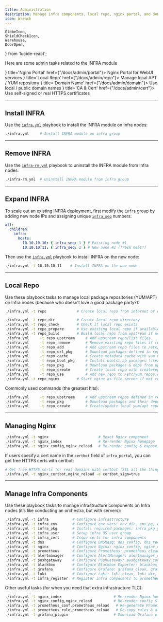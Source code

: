 ```yaml
---
title: Administration
description: Manage infra components, local repo, nginx portal, and domain names
icon: Wrench
---
```


    GlobeIcon,
    ShieldCheckIcon,
    Warehouse,
    DoorOpen,
} from 'lucide-react';

Here are some admin tasks related to the INFRA module

<Cards>
    <Card icon={<DoorOpen className="text-violet-500"/>} title='Nginx Portal' href={"/docs/admin/portal"}>
        Nginx Portal for WebUI services
    </Card>
    <Card icon={<Warehouse className="text-amber-500"/>} title='Local Repo' href={"/docs/admin/repo"}>
        Manage local APT / YUM repository
    </Card>
    <Card icon={<GlobeIcon className="text-cyan-500"/>} title='Domain Name' href={"/docs/admin/domain"}>
        Use local / public domain names
    </Card>
    <Card icon={<ShieldCheckIcon className="text-rose-500"/>} title='CA & Cert' href={"/docs/admin/cert"}>
        Use self-signed or real HTTPS certificates
    </Card>
</Cards>



------

## Install INFRA

Use the [`infra.yml`](/docs/infra/playbook/#infrayml) playbook to install the INFRA module on Infra nodes:

```bash
./infra.yml     # Install INFRA module on infra group
```

------

## Remove INFRA

Use the [`infra-rm.yml`](/docs/infra/playbook/#infra-rmyml) playbook to uninstall the INFRA module from Infra nodes:

```bash
./infra-rm.yml  # Uninstall INFRA module from infra group
```

------

## Expand INFRA

To scale out an existing INFRA deployment, first modify the `infra` group by adding new node IPs and assigning unique [`infra_seq`](/docs/infra/param#infra_seq) numbers:

```yaml
all:
  children:
    infra:
      hosts:
        10.10.10.10: { infra_seq: 1 } # Existing node #1
        10.10.10.11: { infra_seq: 2 } # New node #2 (fresh meat!)
```

Then use the [`infra.yml`](/docs/infra/playbook/#infrayml) playbook to install INFRA on the new node:

```bash
./infra.yml -l 10.10.10.11    # Install INFRA on the new node
```

------

## Local Repo

Use these playbook tasks to manage local package repositories (YUM/APT) on Infra nodes (because who doesn’t love a good package party?):

```bash
./infra.yml -t repo              # Create local repo from internet or offline packages

./infra.yml -t repo_dir          # Create local repo directory
./infra.yml -t repo_check        # Check if local repo exists
./infra.yml -t repo_prepare      # Use existing local repo if available
./infra.yml -t repo_build        # Build local repo from upstream if not exists
./infra.yml     -t repo_upstream     # Add upstream repo/list files
./infra.yml     -t repo_remove       # Remove existing repo files if repo_remove=true
./infra.yml     -t repo_add          # Add upstream repo files to /etc/yum.repos.d (or apt)
./infra.yml     -t repo_url_pkg      # Download packages defined in repo_url_packages
./infra.yml     -t repo_cache        # Create metadata cache with yum makecache / apt update
./infra.yml     -t repo_boot_pkg     # Install bootstrap packages (createrepo_c, yum-utils, etc)
./infra.yml     -t repo_pkg          # Download packages & deps from upstream
./infra.yml     -t repo_create       # Create local repo with createrepo_c / dpkg-dev
./infra.yml     -t repo_use          # Add new repo to /etc/yum.repos.d | apt sources
./infra.yml -t repo_nginx        # Start nginx as file server if not running
```

Commonly used commands (the greatest hits):

```bash
./infra.yml     -t repo_upstream     # Add upstream repos defined in repo_upstream
./infra.yml     -t repo_pkg          # Download packages and their dependencies
./infra.yml     -t repo_create       # Create/update local yum/apt repo
```

------

## Managing Nginx

```bash
./infra.yml -t nginx                       # Reset Nginx component
./infra.yml -t nginx_index                 # Re-render Nginx homepage
./infra.yml -t nginx_config,nginx_reload   # Re-render config & expose new upstream services
```

If users specify a cert name in the `certbot` field of `infra_portal`, you can get free HTTPS certs with certbot:

```bash
# Get free HTTPS certs for real domains with certbot (SSL all the things!)
./infra.yml -t nginx_certbot,nginx_reload -e certbot_sign=true
```

------

## Manage Infra Components

Use these playbook tasks to manage infrastructure components on Infra nodes (it’s like conducting an orchestra, but with servers):

```bash
./infra.yml -t infra           # Configure infrastructure
./infra.yml -t infra_env       # Configure env vars: env_dir, env_pg, env_pgadmin, env_var
./infra.yml -t infra_pkg       # Install required packages: infra_pkg_yum, infra_pkg_pip
./infra.yml -t infra_user      # Setup infra OS user group
./infra.yml -t infra_cert      # Issue certs for infra components
./infra.yml -t dns             # Configure DNSMasq: dns_config, dns_record, dns_launch
./infra.yml -t nginx           # Configure Nginx: nginx_config, nginx_cert, nginx_static, nginx_launch, nginx_exporter
./infra.yml -t prometheus      # Configure Prometheus: prometheus_clean, prometheus_dir, prometheus_config, prometheus_launch, prometheus_reload
./infra.yml -t alertmanager    # Configure AlertManager: alertmanager_config, alertmanager_launch
./infra.yml -t pushgateway     # Configure PushGateway: pushgateway_config, pushgateway_launch
./infra.yml -t blackbox        # Configure Blackbox Exporter: blackbox_launch
./infra.yml -t grafana         # Configure Grafana: grafana_clean, grafana_config, grafana_plugin, grafana_launch, grafana_provision
./infra.yml -t loki            # Configure Loki: loki_clean, loki_dir, loki_config, loki_launch
./infra.yml -t infra_register  # Register infra components to prometheus
```

Other useful tasks (for when you need that extra infrastructure TLC):

```bash
./infra.yml -t nginx_index                        # Re-render Nginx homepage
./infra.yml -t nginx_config,nginx_reload          # Re-render config & expose new upstream services
./infra.yml -t prometheus_conf,prometheus_reload   # Re-generate Prometheus config & reload
./infra.yml -t prometheus_rule,prometheus_reload   # Re-copy rules & alerts, then reload
./infra.yml -t grafana_plugin                     # Download Grafana plugins (VPN might be needed)
```
